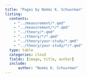 ```yaml
---
title: "Pages by Noémi K. Schuurman"
listing:
  contents:
    - "../measurement/*.qmd"
    - "../measurement/*/*.qmd"
    - "../theory/*.qmd"
    - "../theory/*/*.qmd"
    - "../theory/your-study/*.qmd"
    - "../theory/your-study/*/*.qmd"
  type: table
  categories: cloud
  fields: [image, title, author]
  include:
      author: "Noémi K. Schuurman"
---
```

